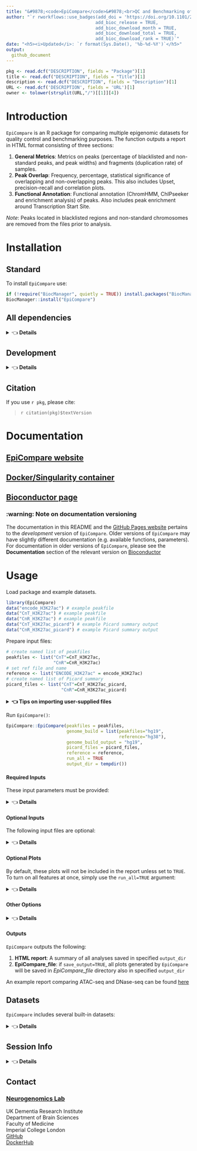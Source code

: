 ```yaml
---
title: "&#9878;<code>EpiCompare</code>&#9878;<br>QC and Benchmarking of Epigenomic Datasets"
author: "`r rworkflows::use_badges(add_doi = 'https://doi.org/10.1101/2022.07.22.501149',
                                  add_bioc_release = TRUE,
                                  add_bioc_download_month = TRUE,
                                  add_bioc_download_total = TRUE,
                                  add_bioc_download_rank = TRUE)`" 
date: "<h5><i>Updated</i>: `r format(Sys.Date(), '%b-%d-%Y')`</h5>"
output: 
  github_document
---
```


```r
pkg <- read.dcf("DESCRIPTION", fields = "Package")[1]
title <- read.dcf("DESCRIPTION", fields = "Title")[1]
description <- read.dcf("DESCRIPTION", fields = "Description")[1]
URL <- read.dcf('DESCRIPTION', fields = 'URL')[1]
owner <- tolower(strsplit(URL,"/")[[1]][4]) 
```


# Introduction

`EpiCompare` is an R package for comparing multiple epigenomic datasets
for quality control and benchmarking purposes. The function outputs a
report in HTML format consisting of three sections:

1.  **General Metrics**: Metrics on peaks (percentage of blacklisted and
    non-standard peaks, and peak widths) and fragments (duplication
    rate) of samples.
2.  **Peak Overlap**: Frequency, percentage, statistical significance of 
    overlapping and non-overlapping peaks. This also includes Upset, 
    precision-recall and correlation plots. 
3.  **Functional Annotation**: Functional annotation (ChromHMM, ChIPseeker
    and enrichment analysis) of peaks. Also includes peak enrichment
    around Transcription Start Site.

*Note*: Peaks located in blacklisted regions and non-standard chromosomes are 
removed from the files prior to analysis. 

# Installation

## Standard

To install `EpiCompare` use:

```r
if (!require("BiocManager", quietly = TRUE)) install.packages("BiocManager")
BiocManager::install("EpiCompare") 
```
## All dependencies

<details>
<summary>&#128072; <strong>Details</strong></summary>

Installing all *Imports* and *Suggests* will allow you to use the full functionality of `EpiCompare` right away, without having to stop and install extra dependencies later on. 

To install these packages as well, use:

```R
BiocManager::install("EpiCompare", dependencies=TRUE) 
```

Note that this will increase installation time, 
but it means that you won't have to worry about installing any R packages
when using functions with certain suggested dependencies

</details>

## Development 

<details>
<summary>&#128072; <strong>Details</strong></summary>
To install the development version of `EpiCompare`, use:

```R
if (!require("remotes")) install.packages("remotes")
remotes::install_github("neurogenomics/EpiCompare")
```
</details>

## Citation
 
If you use ``r pkg``, please cite: 

<!-- Modify this by editing the file: inst/CITATION  -->
> `r citation(pkg)$textVersion`


# Documentation

## [EpiCompare website](https://neurogenomics.github.io/EpiCompare) 
## [Docker/Singularity container](https://neurogenomics.github.io/EpiCompare/articles/docker)  
## [Bioconductor page](https://doi.org/doi:10.18129/B9.bioc.EpiCompare)

### :warning: Note on documentation versioning

The documentation in this README and the [GitHub Pages website](https://neurogenomics.github.io/EpiCompare/)
pertains to the *development* version of `EpiCompare`.
Older versions of `EpiCompare` may have slightly different documentation
(e.g. available functions, parameters). For documentation in older versions of 
`EpiCompare`, please see the **Documentation** section of the relevant
 version on [Bioconductor](https://doi.org/doi:10.18129/B9.bioc.EpiCompare) 
 

# Usage

Load package and example datasets.

```r
library(EpiCompare)
data("encode_H3K27ac") # example peakfile
data("CnT_H3K27ac") # example peakfile
data("CnR_H3K27ac") # example peakfile
data("CnT_H3K27ac_picard") # example Picard summary output
data("CnR_H3K27ac_picard") # example Picard summary output
```

Prepare input files: 

```r
# create named list of peakfiles 
peakfiles <- list("CnT"=CnT_H3K27ac, 
                  "CnR"=CnR_H3K27ac) 
# set ref file and name 
reference <- list("ENCODE_H3K27ac" = encode_H3K27ac) 
# create named list of Picard summary
picard_files <- list("CnT"=CnT_H3K27ac_picard, 
                     "CnR"=CnR_H3K27ac_picard) 
```

<details>
<summary><strong>&#128072; Tips on importing user-supplied files</strong></summary>

`EpiCompare::gather_files` is helpful for identifying and importing 
peak or picard files.
```r
# To import BED files as GRanges object
peakfiles <- EpiCompare::gather_files(dir = "path/to/peaks/", 
                                      type = "peaks.stringent")
# EpiCompare alternatively accepts paths (to BED files) as input 
peakfiles <- list(sample1="/path/to/peaks/file1_peaks.stringent.bed", 
                  sample2="/path/to/peaks/file2_peaks.stringent.bed")
# To import Picard summary output txt file as data frame
picard_files <- EpiCompare::gather_files(dir = "path/to/peaks", 
                                         type = "picard")
```
</details>

Run `EpiCompare()`:

```r
EpiCompare::EpiCompare(peakfiles = peakfiles,
                       genome_build = list(peakfiles="hg19",
                                           reference="hg38"),
                       genome_build_output = "hg19", 
                       picard_files = picard_files,
                       reference = reference,
                       run_all = TRUE
                       output_dir = tempdir())
```

#### Required Inputs

These input parameters must be provided:

<details>
<summary>&#128072; <strong>Details</strong></summary>

-   `peakfiles` : Peakfiles you want to analyse. EpiCompare accepts
    peakfiles as GRanges object and/or as paths to BED files. Files must
    be listed and named using `list()`.
    E.g. `list("name1"=peakfile1, "name2"=peakfile2)`.
-   `genome_build` : A named list indicating the human genome build used to 
    generate each of the following inputs:
    -   `peakfiles` : Genome build for the `peakfiles` input. Assumes genome build
    is the same for each element in the `peakfiles` list.
    -   `reference` : Genome build for the `reference` input.
    -   `blacklist` : Genome build for the `blacklist` input. <br>
    E.g. `genome_build = list(peakfiles="hg38", reference="hg19", blacklist="hg19")`
-   `genome_build_output` Genome build to standardise all inputs to. Liftovers 
    will be performed automatically as needed. Default is "hg19".
-   `blacklist` : Peakfile as GRanges object specifying genomic regions
    that have anomalous and/or unstructured signals independent of the
    cell-line or experiment. For human hg19 and hg38 genome, use
    built-in data `data(hg19_blacklist)` and `data(hg38_blacklist)`
    respectively. For mouse mm10 genome, use built-in data `data(mm10_blacklist)`.
-   `output_dir` : Please specify the path to directory, where all
    `EpiCompare` outputs will be saved.
    
</details>

#### Optional Inputs

The following input files are optional: 

<details>
<summary>&#128072; <strong>Details</strong></summary>

-   `picard_files` : A list of summary metrics output from 
    [Picard](https://broadinstitute.github.io/picard/). *Picard MarkDuplicates* 
    can be used to identify the duplicate reads amongst the alignment. This tool 
    generates a summary output, normally with the ending 
    *.markdup.MarkDuplicates.metrics.txt*. If this input is provided, metrics on 
    fragments (e.g. mapped fragments and duplication rate) will be included 
    in the report. Files must be in data.frame format and listed using `list()` 
    and named using `names()`. To import Picard duplication metrics (.txt file) 
    into R as data frame, use
    `picard <- read.table("/path/to/picard/output", header = TRUE, fill = TRUE)`.
-   `reference` : Reference peak file(s) is used in `stat_plot` and
    `chromHMM_plot`. File must be in `GRanges` object, listed and named
    using `list("reference_name" = GRanges_obect)`. If more than one reference 
    is specified, `EpiCompare` outputs individual reports for each reference.
    However, please note that this can take awhile. 
    
</details>

#### Optional Plots

By default, these plots will not be included in the report unless set to `TRUE`.
To turn on all features at once, simply use the `run_all=TRUE` argument:

<details>
<summary>&#128072; <strong>Details</strong></summary>

-   `upset_plot` : Upset plot of overlapping peaks between samples.
-   `stat_plot` : included only if a `reference` dataset is provided.
    The plot shows statistical significance (p/q-values) of sample peaks
    that are overlapping/non-overlapping with the `reference` dataset.
-   `chromHMM_plot` : ChromHMM annotation of peaks. If a `reference`
    dataset is provided, ChromHMM annotation of overlapping and
    non-overlapping peaks with the `reference` is also included in the
    report.
-   `chipseeker_plot` : ChIPseeker annotation of peaks.
-   `enrichment_plot` : KEGG pathway and GO enrichment analysis of
    peaks.
-   `tss_plot` : Peak frequency around (+/- 3000bp) transcriptional
    start site. Note that it may take awhile to generate this plot for
    large sample sizes.
-   `precision_recall_plot` : Plot showing the precision-recall score across 
    the peak calling stringency thresholds. 
-   `corr_plot` : Plot showing the correlation between the quantiles when the
    genome is binned at a set size. These quantiles are based on the intensity 
    of the peak, dependent on the peak caller used (q-value for MACS2). 

</details>

#### Other Options

<details>
<summary>&#128072; <strong>Details</strong></summary>

-   `chromHMM_annotation` : Cell-line annotation for ChromHMM. Default
    is K562. Options are:
    -   "K562" = K-562 cells
    -   "Gm12878" = Cellosaurus cell-line GM12878
    -   "H1hesc" = H1 Human Embryonic Stem Cell
    -   "Hepg2" = Hep G2 cell
    -   "Hmec" = Human Mammary Epithelial Cell
    -   "Hsmm" = Human Skeletal Muscle Myoblasts
    -   "Huvec" = Human Umbilical Vein Endothelial Cells
    -   "Nhek" = Normal Human Epidermal Keratinocytes
    -   "Nhlf" = Normal Human Lung Fibroblasts
-   `interact` : By default, all heatmaps (percentage overlap and
    ChromHMM heatmaps) in the report will be interactive. If set FALSE,
    all heatmaps will be static. N.B. If `interact=TRUE`, interactive
    heatmaps will be saved as html files, which may take time for larger
    sample sizes.
-   `output_filename` : By default, the report is named *EpiCompare.html*.
    You can specify the file name of the report here.
-   `output_timestamp` : By default FALSE. If TRUE, the filename of the
    report includes the date.
    
</details>

#### Outputs

`EpiCompare` outputs the following:

1.  **HTML report**: A summary of all analyses saved in specified
    `output_dir`
2.  **EpiCompare_file**: if `save_output=TRUE`, all plots generated by
    `EpiCompare` will be saved in *EpiCompare_file* directory also in
    specified `output_dir`

An example report comparing ATAC-seq and DNase-seq can be found
[here](https://neurogenomics.github.io/EpiCompare/articles/example_report)

## Datasets 

`EpiCompare` includes several built-in datasets:

<details>
<summary>&#128072; <strong>Details</strong></summary>

-   `encode_H3K27ac`: Human H3K27ac peak file generated with ChIP-seq using K562
cell-line. Taken from [ENCODE](https://www.encodeproject.org/files/ENCFF044JNJ/)
project. For more information, run `?encode_H3K27ac`.  
-   `CnT_H3K27ac`: Human H3K27ac peak file generated with CUT&Tag using K562 
cell-line from [Kaya-Okur et al., (2019)](https://trace.ncbi.nlm.nih.gov/Traces/sra/?run=SRR8383507). For more
information, run `?CnT_H3K27ac`. 
-   `CnR_H3K27ac`: Human H3K27ac peak file generated with CUT&Run using K562 
cell-line from [Meers et al., (2019)](https://trace.ncbi.nlm.nih.gov/Traces/sra/?run=SRR8581604).
For more details, run `?CnR_H3K27ac`. 

</details>

## Session Info

<details>
<summary>&#128072; <strong>Details</strong></summary>

```r
utils::sessionInfo()
```

</details>

## Contact

### [Neurogenomics Lab](https://www.neurogenomics.co.uk/inst/report/EpiCompare.html)

UK Dementia Research Institute  
Department of Brain Sciences  
Faculty of Medicine  
Imperial College London  
[GitHub](https://github.com/neurogenomics)  
[DockerHub](https://hub.docker.com/orgs/neurogenomicslab)

<br>

